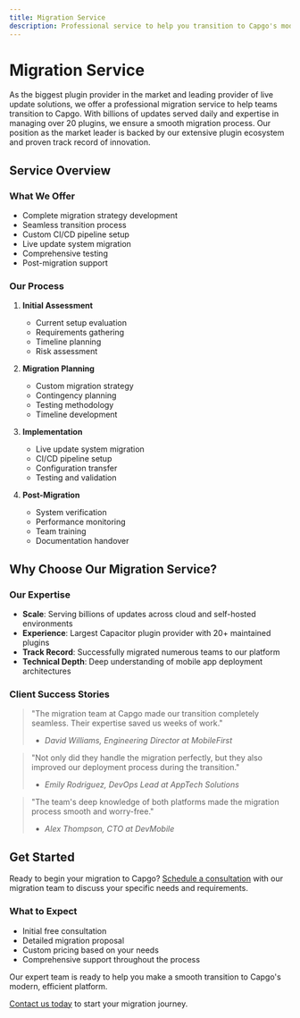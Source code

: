 ```yaml
---
title: Migration Service
description: Professional service to help you transition to Capgo's modern platform
---
```


# Migration Service

As the biggest plugin provider in the market and leading provider of live update solutions, we offer a professional migration service to help teams transition to Capgo. With billions of updates served daily and expertise in managing over 20 plugins, we ensure a smooth migration process. Our position as the market leader is backed by our extensive plugin ecosystem and proven track record of innovation.

## Service Overview

### What We Offer
- Complete migration strategy development
- Seamless transition process
- Custom CI/CD pipeline setup
- Live update system migration
- Comprehensive testing
- Post-migration support

### Our Process
1. **Initial Assessment**
   - Current setup evaluation
   - Requirements gathering
   - Timeline planning
   - Risk assessment

2. **Migration Planning**
   - Custom migration strategy
   - Contingency planning
   - Testing methodology
   - Timeline development

3. **Implementation**
   - Live update system migration
   - CI/CD pipeline setup
   - Configuration transfer
   - Testing and validation

4. **Post-Migration**
   - System verification
   - Performance monitoring
   - Team training
   - Documentation handover

## Why Choose Our Migration Service?

### Our Expertise
- **Scale**: Serving billions of updates across cloud and self-hosted environments
- **Experience**: Largest Capacitor plugin provider with 20+ maintained plugins
- **Track Record**: Successfully migrated numerous teams to our platform
- **Technical Depth**: Deep understanding of mobile app deployment architectures

### Client Success Stories

> "The migration team at Capgo made our transition completely seamless. Their expertise saved us weeks of work."
> - *David Williams, Engineering Director at MobileFirst*

> "Not only did they handle the migration perfectly, but they also improved our deployment process during the transition."
> - *Emily Rodriguez, DevOps Lead at AppTech Solutions*

> "The team's deep knowledge of both platforms made the migration process smooth and worry-free."
> - *Alex Thompson, CTO at DevMobile*

## Get Started

Ready to begin your migration to Capgo? [Schedule a consultation](https://cal.com/martindonadieu/capgo-enterprise-inquiry) with our migration team to discuss your specific needs and requirements.

### What to Expect
- Initial free consultation
- Detailed migration proposal
- Custom pricing based on your needs
- Comprehensive support throughout the process

Our expert team is ready to help you make a smooth transition to Capgo's modern, efficient platform.

[Contact us today](https://cal.com/martindonadieu/capgo-enterprise-inquiry) to start your migration journey.

